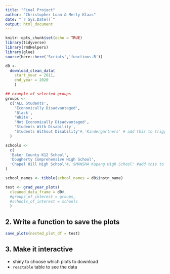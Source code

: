 ```yaml
---
title: "Final Project"
author: "Christopher Loan & Merly Klaas"
date: "`r Sys.Date()`"
output: html_document
---
```


```r
knitr::opts_chunk$set(echo = TRUE)
library(tidyverse)
library(rmdHelpers)
library(glue)
source(here::here('Scripts','functions.R'))
```

```r
d0 <- 
  download_clean_data(
    start_year = 2011,
    end_year = 2020
    ) 
```

```r
## example of selected groups
groups <- 
  c('ALL Students', 
    'Economically Disadvantaged', 
    'Black',
    'White',
    'Not Economically Disadvantaged',
    'Students With Disability', 
    'Students Without Disability'#,'Kindergartners' # add this to trigger warning
  )

schools <- 
  c(
  'Baker County K12 School', 
  'Dougherty Comprehensive High School',
  'Chapel Hill High School'#,'SMANSHA Kupang High School' #add this to trigger warning
)

school_names <- tibble(school_names = d0$instn_name)

```

```r
test <- grad_year_plots(
  cleaned_data_frame = d0#, 
  #groups_of_interest = groups,
  #schools_of_interest = schools
  )
```

## 2. Write a function to save the plots 

```r
save_plots(nested_plot_df = test)
```

## 3. Make it interactive

* shiny to choose which plots to download
* `reactable` table to see the data
